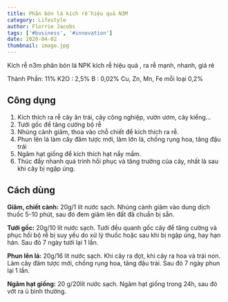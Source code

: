 ```yaml
---
title: Phân bón lá kích rễ hiệu quả N3M
category: Lifestyle
author: Florrie Jacobs
tags: ['#business', '#innovation']
date: 2020-04-02
thumbnail: image.jpg
---
```


Kích rễ n3m phân bón lá NPK kích rễ hiệu quả , ra rễ mạnh, nhanh, giá rẻ

Thành Phần: 11% K2O : 2,5%  B : 0,02% Cu, Zn, Mn, Fe mỗi loại 0,2%

## Công dụng

1. Kích thích ra rễ cây ăn trái, cây công nghiệp, vườn ươm, cây kiểng…
2. Tưới gốc để tăng cường bộ rễ
3. Nhúng cành giâm, thoa vào chỗ chiết để kích thích ra rễ.
4. Phun lên lá làm cây đâm tược mới, làm lớn lá, chống rụng hoa, tăng đậu trái
5. Ngâm hạt giống để kích thích hạt nẩy mầm.
6. Thúc đẩy nhanh quá trình hồi phục và tăng trưởng của cây, nhất là sau khi cây bị ngập úng.

## Cách dùng

**Giâm, chiết cành:** 20g/1 lít nước sạch. Nhúng cành giâm vào dung dịch thuốc 5-10 phút, sau 
đó đem giâm lên đất đã chuẩn bị sẵn. 

**Tưới gốc:** 20g/10 lít nước sạch. Tưới đều quanh gốc cây để tăng cường và phục hồi bộ rễ bị suy yếu do xử lý thuốc hoặc sau khi bị ngập úng, hay hạn hán. Sau đó 7 ngày tưới lại 1 lần.

**Phun lên lá:** 20g/16 lít nước sạch. Khi cây ra đọt, khi cây ra hoa và trái non. Làm cây đâm tược 
mới, chống rụng hoa, tăng đậu trái. Sau đó 7 ngày phun lại 1 lần.

**Ngâm hạt giống:** 20 g/20lít nước sạch. Ngâm hạt giống trong 24h, sau đó vớt ra ủ bình thường.